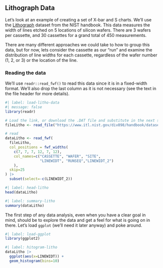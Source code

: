 
## Lithograph Data

Let's look at an example of creating a set of X-bar and S charts.
  We'll use the 
  [Lithograph](https://www.itl.nist.gov/div898/handbook/datasets/LITHOGRA.DAT) 
  dataset from the NIST handbook. This data measures the width of lines
  etched on 5 locations of silicon wafers. 
  There are 3 wafers per cassette, and 30 cassettes for a grand 
  total of 450 measurements. 
  
There are many different approaches we could take to how to group this
  data, but for now, lets consider the cassette as our "run" and examine
  the distribution of line widths for each cassette, regardless of the
  wafer number (1, 2, or 3) or the location of the line. 
  
### Reading the data

We'll use `readr::read_fwf()` to read this data since it is in a 
  fixed-width format. We'll also drop the last column as it is not
  necessary (see the text in the file header for more details).
  
```r
#| label: load-litho-data
#| message: false
library(readr)

# Load the link, or download the .DAT file and substitute in the next step.
fileLitho <- read_file("https://www.itl.nist.gov/div898/handbook/datasets/LITHOGRA.DAT")

# read
dataLitho <- read_fwf(
  fileLitho, 
  col_positions = fwf_widths(
    c(7, 7, 7, 12, 7, 12),
    col_names=c("CASSETTE", "WAFER", "SITE", 
                "LINEWIDT", "RUNSEQ","LINEWIDT_2")
    ),
  skip=25
) |> 
  subset(select=-c(LINEWIDT_2))
```


```r
#| label: head-litho
head(dataLitho)
```

```r
#| label: summary-litho
summary(dataLitho)
```

The first step of any data analysis, even when you have a clear goal
  in mind, should be to explore the data and get a feel for what is
  going on in there. Let's load `ggplot` (we'll need it later anyway)
  and poke around.
  
```r
#| label: load-ggplot
library(ggplot2)
```

  
```r
#| label: hitogram-litho
dataLitho |> 
  ggplot(aes(x=LINEWIDT)) +
  geom_histogram(bins=10)

```
  

```r

```

